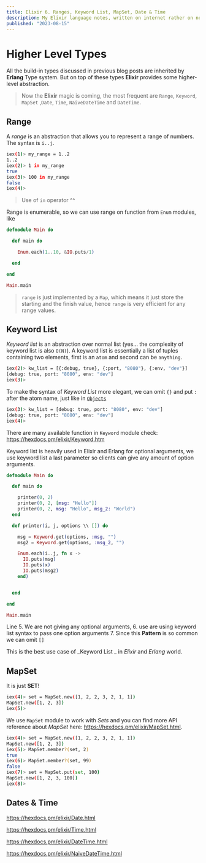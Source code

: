 ```yaml
---
title: Elixir 6. Ranges, Keyword List, MapSet, Date & Time
description: My Elixir language notes, written on internet rather on note book
published: "2023-08-15"
---
```


# Higher Level Types

All the build-in types discussed in previous blog posts are inherited by **Erlang** Type system. But on top of these types **Elixir** provides some higher-level abstraction.

> Now the **Elixir** magic is coming, the most frequent are `Range`, `Keyword`, `MapSet` ,`Date`, `Time`, `NaiveDateTime` and `DateTime`.

## Range

A _range_ is an abstraction that allows you to represent a range
of numbers. The syntax is `i..j`.

```bash
iex(1)> my_range = 1..2
1..2
iex(2)> 1 in my_range
true
iex(3)> 100 in my_range
false
iex(4)>
```

> Use of `in` operator ^^

Range is enumerable, so we can use range on function from `Enum` modules, like

```elixir showLineNumbers
defmodule Main do

  def main do

    Enum.each(1..10, &IO.puts/1)

  end

end

Main.main
```

> `range` is just implemented by a `Map`, which means it just store the starting and the finish value, hence `range` is very efficient for any range values.

## Keyword List

_Keyword list_ is an abstraction over normal list (yes... the complexity of keyword list is also `O(N)`). A keyword list is essentially a list of tuples containing two elements, first is an `atom` and second can be `anything`.

```bash
iex(2)> kw_list = [{:debug, true}, {:port, "8080"}, {:env, "dev"}]
[debug: true, port: "8080", env: "dev"]
iex(3)>
```

To make the syntax of _Keyword List_ more elegant, we can omit `{}` and put `:` after the atom name, just like in [`Objects`](http://kunalsin9h.com/blog/ex5)

```bash
iex(3)> kw_list = [debug: true, port: "8080", env: "dev"]
[debug: true, port: "8080", env: "dev"]
iex(4)>
```

There are many available function in `Keyword` module check: https://hexdocs.pm/elixir/Keyword.htm

Keyword list is heavily used in Elixir and Erlang for optional arguments, we use keyword list a last parameter so clients can give any amount of option arguments.

```elixir showLineNumbers {6-7}
defmodule Main do

  def main do

    printer(0, 2)
    printer(0, 2, [msg: "Hello"])
    printer(0, 2, msg: "Hello", msg_2: "World")
  end

  def printer(i, j, options \\ []) do

    msg = Keyword.get(options, :msg, "")
    msg2 = Keyword.get(options, :msg_2, "")

    Enum.each(i..j, fn x ->
      IO.puts(msg)
      IO.puts(x)
      IO.puts(msg2)
    end)


  end

end

Main.main
```

Line 5. We are not giving any optional arguments, 6. use are using keyword list syntax to pass one option arguments 7. Since this **Pattern** is so common we can omit `[]`

This is the best use case of _Keyword List _ in _Elixir_ and _Erlang_ world.

## MapSet

It is just **SET**!

```bash
iex(4)> set = MapSet.new([1, 2, 2, 3, 2, 1, 1])
MapSet.new([1, 2, 3])
iex(5)>
```

We use `MapSet` module to work with _Sets_ and you can find more API reference about _MapSet_ here: https://hexdocs.pm/elixir/MapSet.html.

```bash
iex(4)> set = MapSet.new([1, 2, 2, 3, 2, 1, 1])
MapSet.new([1, 2, 3])
iex(5)> MapSet.member?(set, 2)
true
iex(6)> MapSet.member?(set, 99)
false
iex(7)> set = MapSet.put(set, 100)
MapSet.new([1, 2, 3, 100])
iex(8)>
```

## Dates & Time

https://hexdocs.pm/elixir/Date.html

https://hexdocs.pm/elixir/Time.html

https://hexdocs.pm/elixir/DateTime.html

https://hexdocs.pm/elixir/NaiveDateTime.html
